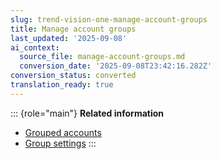 ```yaml
---
slug: trend-vision-one-manage-account-groups
title: Manage account groups
last_updated: '2025-09-08'
ai_context:
  source_file: manage-account-groups.md
  conversion_date: '2025-09-08T23:42:16.282Z'
conversion_status: converted
translation_ready: true
---
```


::: {role="main"}
**Related information**

- [Grouped accounts](grouped-accounts.mdx)
- [Group settings](group-settings.mdx)
:::
